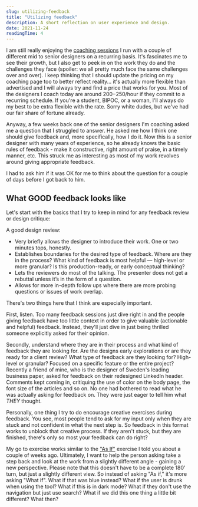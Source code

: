 ```yaml
---
slug: utilizing-feedback
title: "Utilizing feedback"
description: A short reflection on user experience and design.
date: 2021-11-24
readingTime: 4
---
```


I am still really enjoying the <a href="/coaching">coaching sessions</a> I run with a couple of different mid to senior designers on a recurring basis. It's fascinates me to see their growth, but I also get to peek in on the work they do and the challenges they face (spoiler: we all pretty much face the same challenges over and over). I keep thinking that I should update the pricing on my coaching page too to better reflect reality... it's actually more flexible than advertised and I will always try and find a price that works for you. Most of the designers I coach today are around $200-$250/hour if they commit to a recurring schedule. If you're a student, BIPOC, or a woman, I'll always do my best to be extra flexible with the rate. Sorry white dudes, but we've had our fair share of fortune already.

Anyway, a few weeks back one of the senior designers I'm coaching asked me a question that I struggled to answer. He asked me how I think one should give feedback and, more specifically, how I do it. Now this is a senior designer with many years of experience, so he already knows the basic rules of feedback - make it constructive, right amount of praise, in a timely manner, etc. This struck me as interesting as most of my work revolves around giving appropriate feedback.

I had to ask him if it was OK for me to think about the question for a couple of days before I got back to him.

## What GOOD feedback looks like

Let's start with the basics that I try to keep in mind for any feedback review or design critique:

A good design review:
- Very briefly allows the designer to introduce their work. One or two minutes tops, honestly.
- Establishes boundaries for the desired type of feedback. Where are they in the process? What kind of feedback is most helpful — high-level or more granular? Is this production-ready, or early conceptual thinking?
- Lets the reviewers do most of the talking. The presenter does not get a rebuttal unless it’s in the form of a question.
- Allows for more in-depth follow ups where there are more probing questions or issues of work overlap.

There's two things here that I think are especially important.

First, listen. Too many feedback sessions just dive right in and the people giving feedback have too little context in order to give valuable (actionable and helpful) feedback. Instead, they'll just dive in just being thrilled someone explicitly asked for their opinion.

Secondly, understand where they are in their process and what kind of feedback they are looking for. Are the designs early explorations or are they ready for a client review? What type of feedback are they looking for? High-level or granular? Focused on a specific feature or the entire project? Recently a friend of mine, who is the designer of Sweden's leading business paper, asked for feedback on their redesigned LinkedIn header. Comments kept coming in, critiquing the use of color on the body page, the font size of the articles and so on. No one had bothered to read what he was actually asking for feedback on. They were just eager to tell him what *THEY* thought.

Personally, one thing I try to do encourage creative exercises during feedback. You see, most people tend to ask for my input only when they are stuck and not confident in what the next step is. So feedback in this format works to unblock that creative process. If they aren't stuck, but they are finished, there's only so most your feedback can do right?

My go to exercise works similar to the <a href="/as-if/">"As If"</a> exercise I told you about a couple of weeks ago. Ultimately, I want to help the person asking take a step back and look at the work from a slightly different angle - gaining a new perspective. Please note that this doesn't have to be a complete 180' turn, but just a slightly different view. So instead of asking "As if," it's more asking "What if". What if that was blue instead? What if the user is drunk when using the tool? What if this is in dark mode? What if they don't use the navigation but just use search? What if we did this one thing a little bit different? What then?